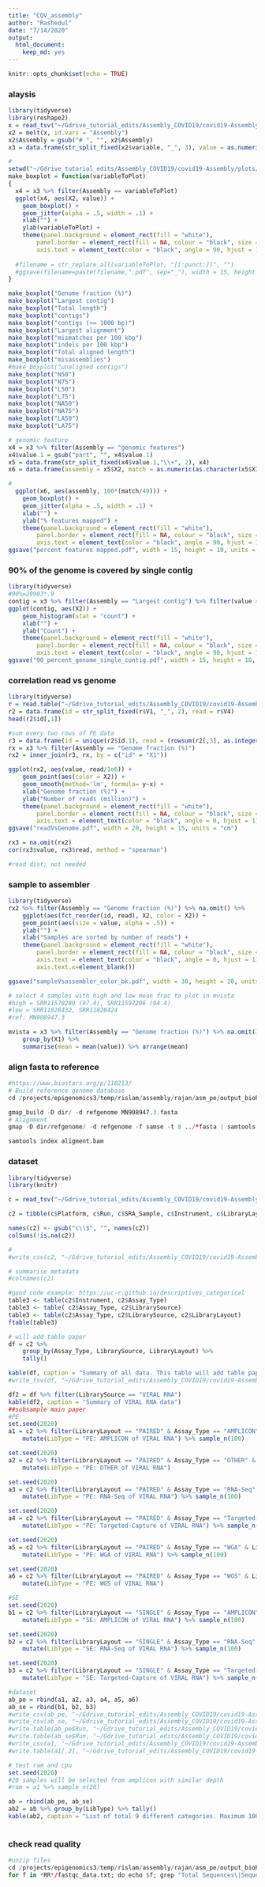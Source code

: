 ```yaml
---
title: "COV_assembly"
author: "Rashedul"
date: "7/14/2020"
output: 
  html_document: 
    keep_md: yes
---
```


```r
knitr::opts_chunk$set(echo = TRUE)
```

### alaysis

```r
library(tidyverse)
library(reshape2)
x = read_tsv("~/Gdrive_tutorial_edits/Assembly_COVID19/covid19-Assembly/files/bioRxiv_1074_assembly_report_PE_amplicon_viralRNA.tsv")
x2 = melt(x, id.vars = "Assembly")
x2$Assembly = gsub("# ", "", x2$Assembly)
x3 = data.frame(str_split_fixed(x2$variable, "_", 3), value = as.numeric(x2$value), x2)

#
setwd("~/Gdrive_tutorial_edits/Assembly_COVID19/covid19-Assembly/plots/")
make_boxplot = function(variableToPlot)
{
  x4 = x3 %>% filter(Assembly == variableToPlot) 
  ggplot(x4, aes(X2, value)) +
    geom_boxplot() +
    geom_jitter(alpha = .5, width = .1) +
    xlab("") +
    ylab(variableToPlot) +
    theme(panel.background = element_rect(fill = "white"),
        panel.border = element_rect(fill = NA, colour = "black", size = .5),
        axis.text = element_text(color = "black", angle = 90, hjust = 1)) 
  
  #filename = str_replace_all(variableToPlot, "[[:punct:]]", "")
  #ggsave(filename=paste(filename,".pdf", sep="_"), width = 15, height = 10, units = "cm", device = 'pdf')
}

make_boxplot("Genome fraction (%)")
make_boxplot("Largest contig")
make_boxplot("Total length")
make_boxplot("contigs")
make_boxplot("contigs (>= 1000 bp)")
make_boxplot("Largest alignment")
make_boxplot("mismatches per 100 kbp")
make_boxplot("indels per 100 kbp")
make_boxplot("Total aligned length")
make_boxplot("misassemblies")
#make_boxplot("unaligned contigs")
make_boxplot("N50")
make_boxplot("N75")
make_boxplot("L50")
make_boxplot("L75")
make_boxplot("NA50")
make_boxplot("NA75")
make_boxplot("LA50")
make_boxplot("LA75")

# genomic feature
x4 = x3 %>% filter(Assembly == "genomic features") 
x4$value.1 = gsub("part", "", x4$value.1)
x5 = data.frame(str_split_fixed(x4$value.1,"\\+", 2), x4) 
x6 = data.frame(assembly = x5$X2, match = as.numeric(as.character(x5$X1.1)), mismatch = as.numeric(as.character(x5$X2.1)))

# 
  ggplot(x6, aes(assembly, 100*(match/49))) +
    geom_boxplot() +
    geom_jitter(alpha = .5, width = .1) +
    xlab("") +
    ylab("% features mapped") +
    theme(panel.background = element_rect(fill = "white"),
        panel.border = element_rect(fill = NA, colour = "black", size = .5),
        axis.text = element_text(color = "black", angle = 90, hjust = 1)) 
ggsave("percent features mapped.pdf", width = 15, height = 10, units = "cm")
```

### 90% of the genome is covered by single contig

```r
library(tidyverse)
#90%=29903*.9
contig = x3 %>% filter(Assembly == "Largest contig") %>% filter(value >=26912.7)
ggplot(contig, aes(X2)) +
    geom_histogram(stat = "count") +
    xlab("") +
    ylab("Count") +
    theme(panel.background = element_rect(fill = "white"),
        panel.border = element_rect(fill = NA, colour = "black", size = .5),
        axis.text = element_text(color = "black", angle = 90, hjust = 1)) 
ggsave("90_percent_genome_single_contig.pdf", width = 15, height = 10, units = "cm")
```

### correlation read vs genome

```r
library(tidyverse)
r = read.table("~/Gdrive_tutorial_edits/Assembly_COVID19/covid19-Assembly/files/read_QC_matrix.txt")[,c(1,4)]
r2 = data.frame(id = str_split_fixed(r$V1, "_", 2), read = r$V4)
head(r2$id[,1])

#sum every two rows of PE data
r3 = data.frame(id = unique(r2$id.1), read = (rowsum(r2[,3], as.integer(gl(nrow(r2), 2, nrow(r2))))))
rx = x3 %>% filter(Assembly == "Genome fraction (%)")
rx2 = inner_join(r3, rx, by = c("id" = "X1"))

ggplot(rx2, aes(value, read/1e6)) +
    geom_point(aes(color = X2)) +
    geom_smooth(method='lm', formula= y~x) +
    xlab("Genome fraction (%)") +
    ylab("Number of reads (million)") +
    theme(panel.background = element_rect(fill = "white"),
        panel.border = element_rect(fill = NA, colour = "black", size = .5),
        axis.text = element_text(color = "black", angle = 0, hjust = 1)) 
ggsave("readVsGenome.pdf", width = 20, height = 15, units = "cm")

rx3 = na.omit(rx2)
cor(rx3$value, rx3$read, method = "spearman")

#read dist; not needed


```


### sample to assembler

```r
library(tidyverse)
rx2 %>% filter(Assembly == "Genome fraction (%)") %>% na.omit() %>%
    ggplot(aes(fct_reorder(id, read), X2, color = X2)) +
    geom_point(aes(size = value, alpha = .5)) +
    ylab("") +
    xlab("Samples are sorted by number of reads") + 
    theme(panel.background = element_rect(fill = "white"),
        panel.border = element_rect(fill = NA, colour = "black", size = .5),
        axis.text = element_text(color = "black", angle = 0, hjust = 1),
        axis.text.x=element_blank()) 

ggsave("sampleVsassembler_color_bk.pdf", width = 30, height = 20, units = "cm")

# select 4 samples with high and low mean frac to plot in mvista
#high = SRR11578289 (97.4), SRR11597206 (94.4)
#low = SRR11828432, SRR11828424
#ref: MN908947.3

mvista = x3 %>% filter(Assembly == "Genome fraction (%)") %>% na.omit() %>%
    group_by(X1) %>%
    summarise(mean = mean(value)) %>% arrange(mean)

```


### align fasta to reference

```r
#https://www.biostars.org/p/110213/
# Build reference genome database
cd /projects/epigenomics3/temp/rislam/assembly/rajan/asm_pe/output_bioRxiv_100samples/ref/

gmap_build -D dir/ -d refgenome MN908947.3.fasta
# Alignment
gmap -D dir/refgenome/ -d refgenome -f samse -t 8 ../*fasta | samtools view -Shb - | samtools sort - alignment

samtools index aligment.bam
```


### dataset 

```r
library(tidyverse)
library(knitr)

c = read_tsv("~/Gdrive_tutorial_edits/Assembly_COVID19/covid19-Assembly/files/SraRunTable_COVID19_14.06.20.txt")

c2 = tibble(c$Platform, c$Run, c$SRA_Sample, c$Instrument, c$LibraryLayout, c$Assay_Type, c$LibrarySelection, c$LibrarySource, c$Organism, c$geo_loc_name, c$host, c$host_disease, c$Consent)

names(c2) <- gsub("c\\$", "", names(c2))
colSums(!is.na(c2))

#
#write_csv(c2, "~/Gdrive_tutorial_edits/Assembly_COVID19/covid19-Assembly/files/COVID19_14.06.20_metadata_final.csv")

# summarise metadata
#colnames(c2)

#good code example: https://uc-r.github.io/descriptives_categorical
table3 <- table(c2$Instrument, c2$Assay_Type)
table3 <- table( c2$Assay_Type, c2$LibrarySource)
table3 <- table(c2$Assay_Type, c2$LibrarySource, c2$LibraryLayout)
ftable(table3)

# will add table paper
df = c2 %>% 
    group_by(Assay_Type, LibrarySource, LibraryLayout) %>%
    tally() 

kable(df, caption = "Summary of all data. This table will add table paper")
#write_tsv(df, "~/Gdrive_tutorial_edits/Assembly_COVID19/covid19-Assembly/files/summary_data.tsv")

df2 = df %>% filter(LibrarySource == "VIRAL RNA")
kable(df2, caption = "Summary of VIRAL RNA data")
##subsample main paper
#PE
set.seed(2020)
a1 = c2 %>% filter(LibraryLayout == "PAIRED" & Assay_Type == "AMPLICON" & LibrarySource == "VIRAL RNA") %>%
    mutate(LibType = "PE: AMPLICON of VIRAL RNA") %>% sample_n(100)

set.seed(2020)
a2 = c2 %>% filter(LibraryLayout == "PAIRED" & Assay_Type == "OTHER" & LibrarySource == "VIRAL RNA") %>%
    mutate(LibType = "PE: OTHER of VIRAL RNA")

set.seed(2020)
a3 = c2 %>% filter(LibraryLayout == "PAIRED" & Assay_Type == "RNA-Seq" & LibrarySource == "VIRAL RNA") %>%
    mutate(LibType = "PE: RNA-Seq of VIRAL RNA") %>% sample_n(100)

set.seed(2020)
a4 = c2 %>% filter(LibraryLayout == "PAIRED" & Assay_Type == "Targeted-Capture" & LibrarySource == "VIRAL RNA") %>%
    mutate(LibType = "PE: Targeted-Capture of VIRAL RNA") %>% sample_n(100)

set.seed(2020)
a5 = c2 %>% filter(LibraryLayout == "PAIRED" & Assay_Type == "WGA" & LibrarySource == "VIRAL RNA") %>%
    mutate(LibType = "PE: WGA of VIRAL RNA") %>% sample_n(100)

set.seed(2020)
a6 = c2 %>% filter(LibraryLayout == "PAIRED" & Assay_Type == "WGS" & LibrarySource == "VIRAL RNA") %>%
    mutate(LibType = "PE: WGS of VIRAL RNA")

#SE
set.seed(2020)
b1 = c2 %>% filter(LibraryLayout == "SINGLE" & Assay_Type == "AMPLICON" & LibrarySource == "VIRAL RNA") %>%
    mutate(LibType = "SE: AMPLICON of VIRAL RNA") %>% sample_n(100)

set.seed(2020)
b2 = c2 %>% filter(LibraryLayout == "SINGLE" & Assay_Type == "RNA-Seq" & LibrarySource == "VIRAL RNA") %>%
    mutate(LibType = "SE: RNA-Seq of VIRAL RNA") %>% sample_n(100)

set.seed(2020)
b3 = c2 %>% filter(LibraryLayout == "SINGLE" & Assay_Type == "Targeted-Capture" & LibrarySource == "VIRAL RNA") %>%
    mutate(LibType = "SE: Targeted-Capture of VIRAL RNA") %>% sample_n(100)

#dataset
ab_pe = rbind(a1, a2, a3, a4, a5, a6)
ab_se = rbind(b1, b2, b3)
#write_csv(ab_pe, "~/Gdrive_tutorial_edits/Assembly_COVID19/covid19-Assembly/files/PE_561samples_final.csv")
#write_csv(ab_se, "~/Gdrive_tutorial_edits/Assembly_COVID19/covid19-Assembly/files/SE_300samples_final.csv")
#write.table(ab_pe$Run, "~/Gdrive_tutorial_edits/Assembly_COVID19/covid19-Assembly/files/PE_561samples_final_561runs.txt", col.names = F, row.names = F, quote = F)
#write.table(ab_se$Run, "~/Gdrive_tutorial_edits/Assembly_COVID19/covid19-Assembly/files/SE_300samples_final_300runs.txt", col.names = F, row.names = F, quote = F)
#write_csv(a1, "~/Gdrive_tutorial_edits/Assembly_COVID19/covid19-Assembly/files/PE_100samples_amplicon_bioRxiv.csv")
#write.table(a1[,2], "~/Gdrive_tutorial_edits/Assembly_COVID19/covid19-Assembly/files/PE_100samples_amplicon_bioRxiv_100runs.txt", col.names = F, row.names = F, quote = F)

# test ram and cpu
set.seed(2020)
#20 samples will be selected from amplicon with similar depth
#ram = a1 %>% sample_n(20)

ab = rbind(ab_pe, ab_se)
ab2 = ab %>% group_by(LibType) %>% tally()
kable(ab2, caption = "List of total 9 different categories. Maximum 100 samples are randomly selected")
    
```

### check read quality

```r
#unzip files
cd /projects/epigenomics3/temp/rislam/assembly/rajan/asm_pe/output_bioRxiv_100samples/trimmed_fastqc
for f in *RR*/fastqc_data.txt; do echo $f; grep "Total Sequences\|Sequences flagged as poor quality\|Sequence length\|%GC" $f; done | paste - - - - -  | awk '{gsub("/fastqc_data.txt", ""); print }' >read_QC_matrix.txt
```


